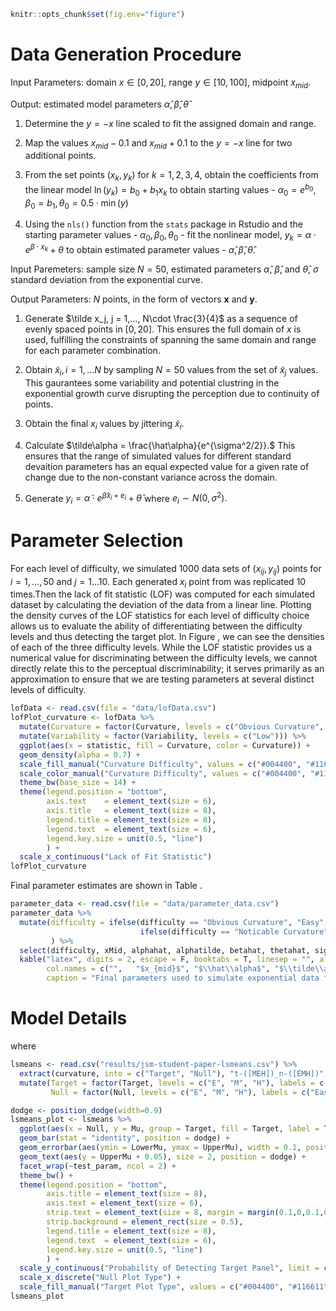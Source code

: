 \clearpage
\appendix
```r
knitr::opts_chunk$set(fig.env="figure")
```
# Data Generation Procedure\label{app:generation}
\textit{Algorithm 2.1.1: Paremeter Estimation}

Input Parameters: domain $x\in[0,20]$, range $y\in[10,100]$, midpoint $x_{mid}$.

Output: estimated model parameters $\hat\alpha, \hat\beta, \hat\theta$

1. Determine the $y=-x$ line scaled to fit the assigned domain and range.

2. Map the values $x_{mid} - 0.1$ and $x_{mid} + 0.1$ to the $y=-x$ line for two additional points.

3. From the set points $(x_k, y_k)$ for $k = 1,2,3,4$, obtain the coefficients from the linear model $\ln(y_k) = b_0 +b_1x_k$ to obtain starting values - $\alpha_0 = e^{b_0}, \beta_0 =  b_1, \theta_0 = 0.5\cdot \min(y)$

4. Using the `nls()` function from the `stats` package in Rstudio and the starting parameter values - $\alpha_0, \beta_0, \theta_0$ - fit the nonlinear model, $y_k = \alpha\cdot e^{\beta\cdot x_k}+\theta$ to obtain estimated parameter values - $\hat\alpha, \hat\beta, \hat\theta.$

\noindent\textit{Algorithm 2.1.2: Exponential Simulation}

Input Paremeters: sample size $N = 50$, estimated parameters $\hat\alpha$, $\hat\beta$, and $\hat\theta$, $\sigma$ standard \indent deviation from the exponential curve.

Output Parameters: $N$ points, in the form of vectors $\mathbf{x}$ and $\mathbf{y}$.

1. Generate $\tilde x_j, j = 1,..., N\cdot \frac{3}{4}$ as a sequence of evenly spaced points in $[0,20]$. This ensures the full domain of $x$ is used, fulfilling the constraints of spanning the same domain and range for each parameter combination.

2. Obtain $\tilde x_i, i = 1,...N$ by sampling $N = 50$ values from the set of $\tilde x_j$ values. This gaurantees some variability and potential clustring in the exponential growth curve disrupting the perception due to continuity of points.

3. Obtain the final $x_i$ values by jittering $\tilde x_i$.

4. Calculate $\tilde\alpha = \frac{\hat\alpha}{e^{\sigma^2/2}}.$ This ensures that the range of simulated values for different standard devaition parameters has an equal expected value for a given rate of change due to the non-constant variance across the domain.

5. Generate $y_i = \tilde\alpha\cdot e^{\hat\beta x_i + e_i}+\hat\theta$ where $e_i\sim N(0,\sigma^2).$

# Parameter Selection \label{app:parameters}
For each level of difficulty, we simulated 1000 data sets of $(x_{ij}, y_{ij})$ points for $i = 1,...,50$ and $j = 1...10$.
Each generated $x_i$ point from \textit{Algorithm 2.1.2} was replicated 10 times.Then the lack of fit statistic (LOF) was computed for each simulated dataset by calculating the deviation of the data from a linear line.
Plotting the density curves of the LOF statistics for each level of difficulty choice allows us to evaluate the ability of differentiating between the difficulty levels and thus detecting the target plot.
In Figure \ref{fig:lof-density-curves}, we can see the densities of each of the three difficulty levels.
While the LOF statistic provides us a numerical value for discriminating between the difficulty levels, we cannot directly relate this to the perceptual discriminability; it serves primarily as an approximation to ensure that we are testing parameters at several distinct levels of difficulty.

```r
lofData <- read.csv(file = "data/lofData.csv")
lofPlot_curvature <- lofData %>%
  mutate(Curvature = factor(Curvature, levels = c("Obvious Curvature", "Noticeable Curvature", "Almost Linear"), labels = c("Easy (Lots of curvature)", "Medium (Noticable curvature)", "Hard (Almost Linear)"))) %>%
  mutate(Variability = factor(Variability, levels = c("Low"))) %>%
  ggplot(aes(x = statistic, fill = Curvature, color = Curvature)) +
  geom_density(alpha = 0.7) +
  scale_fill_manual("Curvature Difficulty", values = c("#004400", "#116611", "#55aa55")) +
  scale_color_manual("Curvature Difficulty", values = c("#004400", "#116611", "#55aa55")) +
  theme_bw(base_size = 14) +
  theme(legend.position = "bottom",
        axis.text    = element_text(size = 6),
        axis.title   = element_text(size = 8),
        legend.title = element_text(size = 8),
        legend.text  = element_text(size = 6),
        legend.key.size = unit(0.5, "line")
        ) +
  scale_x_continuous("Lack of Fit Statistic")
lofPlot_curvature
```

Final parameter estimates are shown in Table \ref{tab:parameter-data}.

```r
parameter_data <- read.csv(file = "data/parameter_data.csv")
parameter_data %>%
  mutate(difficulty = ifelse(difficulty == "Obvious Curvature", "Easy",
                             ifelse(difficulty == "Noticable Curvature", "Medium", "Hard"))
         ) %>%
  select(difficulty, xMid, alphahat, alphatilde, betahat, thetahat, sigma_vals) %>%
  kable("latex", digits = 2, escape = F, booktabs = T, linesep = "", align = "c", label = "parameter-data",
        col.names = c("",   "$x_{mid}$", "$\\hat\\alpha$", "$\\tilde\\alpha$", "$\\hat\\beta$", "$\\hat\\theta$", "$\\hat\\sigma$"),
        caption = "Final parameters used to simulate exponential data for each of the three diffculty levels: Easy (Obvious curvature), Medium (noticable curvature) and Hard (almost linear)")
```

# Model Details \label{app:glmm-model}
\er{
Target plot identification was analyzed using the Glimmix Procedure in SAS 9.4.
Each lineup plot evaluated was assigned a value based on the participant response (correct = 1, not correct = 0).
Define $Y_{ijkl}$ to be the event that participant $l$ correctly identifies the target plot for dataset $k$ with curvature $j$ plotted on scale $i$.
The binary response was analyzed using generalized linear mixed model following a binomial distribution with a logit link function following a row-column blocking design accounting for the variation due to participant and data set respectively, with a split plot design accounting for the same participant evaluating the same dataset on both the linear scale and log scale as shown in the Equation (2).}
\begin{equation}
\text{logit }P(Y_{ijk}) = \eta + \delta_i + \gamma_j + \delta \gamma_{ij} + s_l + d_k + wp_{jkl}
\end{equation}
where
\begin{itemize}
\item $\eta$ is the beaseline average probability of selecting the target plot. 
\item $\delta_i$ is the effect of the log/linear scale.
\item $\gamma_j$ is the effect of the curvature combination.
\item $\delta\gamma_{ij}$is the two-way interaction effect of the scale and curvature.
\item $s_l \sim N(0,\sigma^2_\text{{participant}})$, random effect for participant characteristics.
\item $d_k \sim N(0,\sigma^2_{\text{dataset}})$, random effect for data specific characteristics.
\item $wp_{jkl} \sim N(0,\sigma^2_\text{{whole-plot}})$, random effect for the particular participant by dataset charactersitics.
\end{itemize}
\er{We assume that random effects for dataset, participant, and whole plot effects are independent. See least squares means estimated probabilities and Tukey groupings at an $\alpha = 0.05$ significance level in Figure \ref{fig:lsmeans-plot}.
}

\er{Add details here: ANOVA, p-values, pairwise comparisons, etc.}

```r
lsmeans <- read.csv("results/jsm-student-paper-lsmeans.csv") %>%
  extract(curvature, into = c("Target", "Null"), "t-([MEH])_n-([EMH])", remove = F) %>%
  mutate(Target = factor(Target, levels = c("E", "M", "H"), labels = c("Easy", "Medium", "Hard")),
         Null = factor(Null, levels = c("E", "M", "H"), labels = c("Easy", "Medium", "Hard")))

dodge <- position_dodge(width=0.9)
lsmeans_plot <- lsmeans %>%
  ggplot(aes(x = Null, y = Mu, group = Target, fill = Target, label = Tukey_Grouping_overall)) +
  geom_bar(stat = "identity", position = dodge) +
  geom_errorbar(aes(ymin = LowerMu, ymax = UpperMu), width = 0.1, position = dodge) +
  geom_text(aes(y = UpperMu + 0.05), size = 2, position = dodge) +
  facet_wrap(~test_param, ncol = 2) +
  theme_bw() +
  theme(legend.position = "bottom",
        axis.title = element_text(size = 8),
        axis.text = element_text(size = 6),
        strip.text = element_text(size = 8, margin = margin(0.1,0,0.1,0, "cm")),
        strip.background = element_rect(size = 0.5),
        legend.title = element_text(size = 8),
        legend.text  = element_text(size = 6),
        legend.key.size = unit(0.5, "line")
        ) +
  scale_y_continuous("Probability of Detecting Target Panel", limit = c(0,1.1), breaks = seq(0,1,0.2)) +
  scale_x_discrete("Null Plot Type") +
  scale_fill_manual("Target Plot Type", values = c("#004400", "#116611", "#55aa55"))
lsmeans_plot
```
